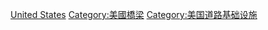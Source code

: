 {{Commons cat|Road bridges in the United States}}

[[Category:各國公路橋|United States]]
[[Category:美國橋梁|Category:美國橋梁]]
[[Category:美国道路基础设施|Category:美国道路基础设施]]